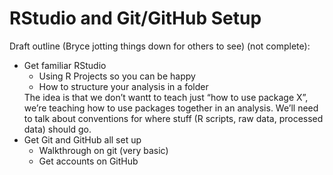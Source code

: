 # RStudio and Git/GitHub Setup

Draft outline (Bryce jotting things down for others to see) (not complete):

- Get familiar RStudio
  - Using R Projects so you can be happy
  - How to structure your analysis in a folder
  
  The idea is that we don't wantt to teach just "how to use package X", we're teaching how to use packages together in an analysis.
  We'll need to talk about conventions for where stuff (R scripts, raw data, processed data) should go.
- Get Git and GitHub all set up
  - Walkthrough on git (very basic)
  - Get accounts on GitHub
